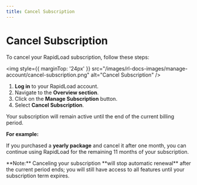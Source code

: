 ```yaml
---
title: Cancel Subscription
--- 
```



# Cancel Subscription
To cancel your RapidLoad subscription, follow these steps:

<img style={{ marginTop: '24px' }} 
src="/images/rl-docs-images/manage-account/cancel-subscription.png" alt="Cancel Subscription" />

1. **Log in** to your RapidLoad account.
2. Navigate to the **Overview section**.
3. Click on the **Manage Subscription** button.
4. Select **Cancel Subscription**.


Your subscription will remain active until the end of the current billing period.


**For example:**

If you purchased a **yearly package** and cancel it after one month, you can continue using RapidLoad for the remaining 11 months of your subscription.

<Callout type="info" emoji="📚">
**Note:** Canceling your subscription **will stop automatic renewal** after the current period ends; you will still have access to all features until your subscription term expires.
</Callout>